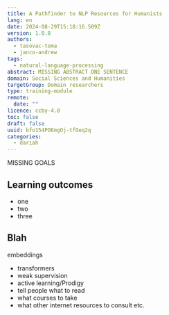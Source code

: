 ```yaml
---
title: A Pathfinder to NLP Resources for Humanists
lang: en
date: 2024-08-29T15:18:16.509Z
version: 1.0.0
authors:
  - tasovac-toma
  - janco-andrew
tags:
  - natural-language-processing
abstract: MISSING ABSTRACT ONE SENTENCE
domain: Social Sciences and Humanities
targetGroup: Domain researchers
type: training-module
remote:
  date: ""
licence: ccby-4.0
toc: false
draft: false
uuid: bfo154POEmgOj-tfOeq2q
categories:
  - dariah
---
```

MISSING GOALS

## Learning outcomes

- one
- two
- three

## Blah

embeddings
- transformers
- weak supervision
- active learning/Prodigy
- tell people what to read
- what courses to take
- what other internet resources to consult etc. 
